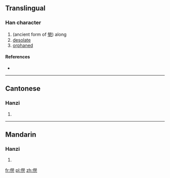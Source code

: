 ==Translingual==

===Han character===
{{Han char|rn=9|rad=人|as=12|sn=14|four=|canj=人火火弓 (OFFN)}}

# (ancient form of [[煢]]) along
# [[desolate]]
# [[orphaned]]

====References====
* {{Han ref|kx=0118.030|hdz=10222.030|uh=348C|ud=13452}}

----

==Cantonese==

===Hanzi===
{{yue-hanzi|jyut=|y=king4}}

# {{defn|lang=yue|sort=人12}}

----

==Mandarin==

===Hanzi===
{{cmn-hanzi|pin=[[qióng]] ([[qiong2]])|wg=ch'iung<sup>2</sup>}}

# {{defn|lang=cmn|sort=人12}}

[[fr:㒌]]
[[pl:㒌]]
[[zh:㒌]]